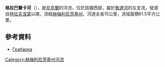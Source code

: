 '''格拉巴爾卡河'''（{{lang-uk|Грабарка}}），是[[烏克蘭|烏克蘭]]的河流，位於該國西部，屬於[[魯達河_(斯盧奇河支流)|魯達河]]的左支流，發源自[[特拉夫涅韋_(舊西尼亞瓦區)|特拉夫涅韋]]以南，流經[[赫梅利尼茨基州|赫梅利尼茨基州]]，河道全長15公里，流域面積61.5平方公里。

==參考資料==
*[https://web.archive.org/web/20160324180453/http://vodgosp.km.ua/water-resources.php Грабарка]

{{DEFAULTSORT:Грабарка}}
[[Category:赫梅利尼茨基州河流|Category:赫梅利尼茨基州河流]]


{{Ukraine-river-stub}}